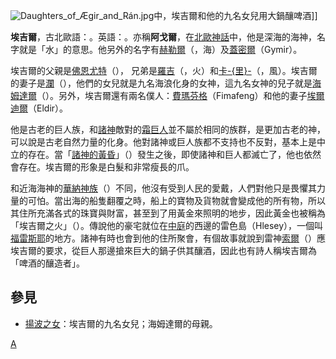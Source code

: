 {{Unreferenced|time=2021-04-16T04:47:18+00:00}}
[[File:Daughters_of_Ægir_and_Rán.jpg|thumb]]中，埃吉爾和他的九名女兒用大鍋釀啤酒]]

'''埃吉爾'''，古北歐語：{{lang|no|Ægir}}。英語：{{lang|en|Aegir}}。亦稱'''阿戈爾'''，在[[北歐神話|北歐神話]]中，他是深海的海神，名字就是「水」的意思。他另外的名字有[[赫勒爾|赫勒爾]]（{{lang|en|Hler}}，海）及[[蓋密爾|蓋密爾]]（Gymir）。

埃吉爾的父親是[[佛恩尤特|佛恩尤特]]（{{lang|en|Fornjotr}}）， 兄弟是[[羅吉|羅吉]]（{{lang|en|Logi}}，火）和[[卡里|卡-{里}-]]（{{lang|en|Kari}}，風）。埃吉爾的妻子是[[瀾|瀾]]（{{lang|no|Ran}}），他們的女兒就是九名海浪化身的女神，這九名女神的兒子就是[[海姆達爾|海姆達爾]]（{{lang|no|Heimdallr}}）。另外，埃吉爾還有兩名僕人：[[費瑪芬格|費瑪芬格]]（Fimafeng）和他的妻子[[埃爾迪爾|埃爾迪爾]]（Eldir）。

他是古老的巨人族，和[[諸神|諸神]]敵對的[[霜巨人|霜巨人]]並不屬於相同的族群，是更加古老的神，可以說是古老自然力量的化身。他對諸神或巨人族都不支持也不反對，基本上是中立的存在。當「[[諸神的黃昏|諸神的黃昏]]」（{{lang|no|Ragnarok}}）發生之後，即使諸神和巨人都滅亡了，他也依然會存在。埃吉爾的形象是白髮和非常瘦長的爪。

和近海海神的[[華納神族|華納神族]]（{{lang|no|Vanir}}）不同，他沒有受到人民的愛戴，人們對他只是畏懼其力量的可怕。當出海的船隻翻覆之時，船上的寶物及貨物就會變成他的所有物，所以其住所充滿各式的珠寶與財富，甚至到了用黃金來照明的地步，因此黃金也被稱為「埃吉爾之火」（{{lang|en|Aegir's fire}}）。傳說他的豪宅就位在[[米德加爾特|中庭]]的西邊的雷色島（Hlesey），一個叫[[福雷斯耶|福雷斯耶]]的地方。諸神有時也會到他的住所聚會，有個故事就說到雷神[[索爾|索爾]]（{{lang|en|Thor}}）應埃吉爾的要求，從巨人那邊搶來巨大的鍋子供其釀酒，因此也有詩人稱埃吉爾為「啤酒的釀造者」。

== 參見 ==
{{commonscat|Ægir}}
* [[揚波之女|揚波之女]]：埃吉爾的九名女兒；海姆達爾的母親。

{{北歐神話}}

[[Category:北歐巨人|A]]